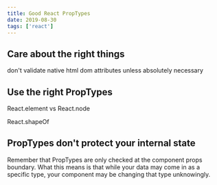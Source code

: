 ```yaml
---
title: Good React PropTypes
date: 2019-08-30
tags: ['react']
---
```


## Care about the right things

don't validate native html dom attributes unless absolutely necessary

## Use the right PropTypes

React.element vs React.node

React.shapeOf

## PropTypes don't protect your internal state

Remember that PropTypes are only checked at the component props boundary. What this means is that while your data may come in as a specific type, your component may be changing that type unknowingly. 